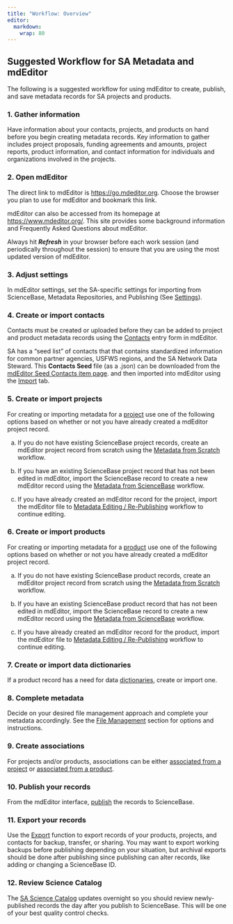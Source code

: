 ```yaml
---
title: "Workflow: Overview"
editor: 
  markdown: 
    wrap: 80
---
```


## Suggested Workflow for SA Metadata and mdEditor

The following is a suggested workflow for using mdEditor to create, publish, and
save metadata records for SA projects and products.

### 1. Gather information 

Have information about your contacts, projects, and products on hand before you
begin creating metadata records. Key information to gather includes project
proposals, funding agreements and amounts, project reports, product information,
and contact information for individuals and organizations involved in the
projects.

### 2. Open mdEditor

The direct link to mdEditor is <https://go.mdeditor.org>. Choose the browser you
plan to use for mdEditor and bookmark this link.

mdEditor can also be accessed from its homepage at <https://www.mdeditor.org/>.
This site provides some background information and Frequently Asked Questions
about mdEditor.

Always hit ***Refresh*** in your browser before each work session (and
periodically throughout the session) to ensure that you are using the most
updated version of mdEditor.

### 3. Adjust settings

In mdEditor settings, set the SA-specific settings for importing from
ScienceBase, Metadata Repositories, and Publishing (See
[Settings](../settings.qmd)).

### 4. Create or import contacts

Contacts must be created or uploaded before they can be added to project and
product metadata records using the
[Contacts](../contact_records/contact_records_overview.qmd) entry form in
mdEditor.

SA has a "seed list" of contacts that that contains standardized information 
for common partner agencies, USFWS regions, and the SA Network Data Steward. 
This **Contacts Seed** file (as a .json) can be downloaded from the
[mdEditor Seed Contacts item page](https://www.sciencebase.gov/catalog/item/5df8d2b7e4b0cdded73b4069).
and then imported into mdEditor using the 
[Import](../metadata_file_management/import_mdjson.qmd) tab.


### 5. Create or import projects

For creating or importing metadata for a
[project](../project_records/project_records_overview.qmd) use one of the
following options based on whether or not you have already created a mdEditor
project record.

a.  If you do not have existing ScienceBase project records, create an mdEditor
    project record from scratch using the [Metadata from
    Scratch](metadata_from_scratch.qmd) workflow.

b.  If you have an existing ScienceBase project record that has not been edited
    in mdEditor, import the ScienceBase record to create a new mdEditor record
    using the [Metadata from ScienceBase](metadata_sciencebase_first.qmd)
    workflow.

c.  If you have already created an mdEditor record for the project, import the
    mdEditor file to [Metadata Editing /
    Re-Publishing](metadata_editing_republishing.qmd) workflow to continue
    editing.

### 6. Create or import products

For creating or importing metadata for a
[product](../product_records/product_records_overview.qmd) use one of the
following options based on whether or not you have already created a mdEditor
project record.

a.  If you do not have existing ScienceBase product records, create an mdEditor
    project record from scratch using the [Metadata from
    Scratch](metadata_from_scratch.qmd) workflow.

b.  If you have an existing ScienceBase product record that has not been edited
    in mdEditor, import the ScienceBase record to create a new mdEditor record
    using the [Metadata from ScienceBase](metadata_sciencebase_first.qmd)
    workflow.

c.  If you have already created an mdEditor record for the product, import the
    mdEditor file to [Metadata Editing /
    Re-Publishing](metadata_editing_republishing.qmd) workflow to continue
    editing.

### 7. Create or import data dictionaries

If a product record has a need for data
[dictionaries](../product_records/dictionaries_tab_product.qmd), create or
import one.

### 8. Complete metadata

Decide on your desired file management approach and complete your metadata
accordingly. See the [File Management](../metadata_file_management/metadata_file_management_overview.qmd)
section for options and instructions.

### 9. Create associations

For projects and/or products, associations can be either [associated from a
project](../project_records/associated_tab_project.qmd) or [associated from
a product](../product_records/associated_tab_product.qmd).

### 10. Publish your records

From the mdEditor interface, [publish](../publishing/publishing_overview.qmd)
the records to ScienceBase.

### 11. Export your records

Use the [Export](../metadata_file_management/export.qmd) function to export
records of your products, projects, and contacts for backup, transfer, or
sharing. You may want to export working backups before publishing depending on
your situation, but archival exports should be done after publishing since
publishing can alter records, like adding or changing a ScienceBase ID.

### 12. Review Science Catalog

The [SA Science Catalog](https://www.fws.gov/science/catalog/) updates overnight
so you should review newly-published records the day after you publish to
ScienceBase. This will be one of your best quality control checks.

